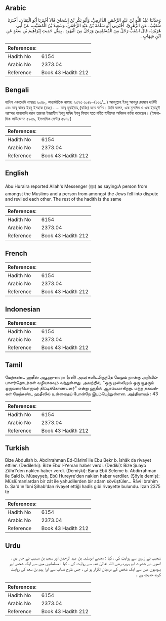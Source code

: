 ## Arabic


<div dir="rtl" lang="ar" style={{fontSize:'larger',backgroundColor:'#f8f9fa',padding:20}}>
وَحَدَّثَنَا عَبْدُ اللَّهِ بْنُ عَبْدِ الرَّحْمَنِ الدَّارِمِيُّ، وَأَبُو بَكْرِ بْنُ إِسْحَاقَ قَالاَ أَخْبَرَنَا أَبُو الْيَمَانِ، أَخْبَرَنَا شُعَيْبٌ، عَنِ الزُّهْرِيِّ، أَخْبَرَنِي أَبُو سَلَمَةَ بْنُ عَبْدِ الرَّحْمَنِ، وَسَعِيدُ بْنُ الْمُسَيَّبِ، عَنْ أَبِي هُرَيْرَةَ، قَالَ اسْتَبَّ رَجُلٌ مِنَ الْمُسْلِمِينَ وَرَجُلٌ مِنَ الْيَهُودِ ‏.‏ بِمِثْلِ حَدِيثِ إِبْرَاهِيمَ بْنِ سَعْدٍ عَنِ ابْنِ شِهَابٍ ‏.‏
</div>
<div style={{backgroundColor:'#f8f9fa',padding:20, marginBottom: 10}}><table> <thead> <tr> <th>References:</th> <th></th> </tr> </thead> <tbody><tr><td>Hadith No</td><td>6154</td></tr><tr><td>Arabic No</td><td>2373.04</td></tr><tr><td>Reference</td><td>Book 43 Hadith 212</td></tr></tbody></table></div>

## Bengali


<div dir="ltr" lang="bn" style={{fontSize:'larger',backgroundColor:'#f8f9fa',padding:20}}>
হাদিস একাডেমি নাম্বারঃ ৬০৪৮, আন্তর্জাতিক নাম্বারঃ ২৩৭৩ ৬০৪৮-(১৬১/...) আবদুল্লাহ ইবনু আবদুর রহমান দারিমী এবং আবূ বাকর ইবনু ইসহাক (রহঃ) ..... আবূ হুরাইরাহ্ (রাযিঃ) হতে বর্ণিত। তিনি বলেন, এক মুসলিম ও এক ইয়াহুদী পরস্পর গালাগালি করল তারপর ইবরাহীম ইবনু সাঈদ ইবনু শিহাব হতে বর্ণিত হাদীসের অবিকল বর্ণনা করেছেন। (ইসলামিক ফাউন্ডেশন ৫৯৩৯, ইসলামিক সেন্টার ৫৯৭৮)
</div>
<div style={{backgroundColor:'#f8f9fa',padding:20, marginBottom: 10}}><table> <thead> <tr> <th>References:</th> <th></th> </tr> </thead> <tbody><tr><td>Hadith No</td><td>6154</td></tr><tr><td>Arabic No</td><td>2373.04</td></tr><tr><td>Reference</td><td>Book 43 Hadith 212</td></tr></tbody></table></div>

## English


<div dir="ltr" lang="en" style={{fontSize:'larger',backgroundColor:'#f8f9fa',padding:20}}>
Abu Huraira reported Allah's Messenger (ﷺ) as saying:A person from amongst the Muslims and a person from amongst the Jews fell into dispute and reviled each other. The rest of the hadith is the same
</div>
<div style={{backgroundColor:'#f8f9fa',padding:20, marginBottom: 10}}><table> <thead> <tr> <th>References:</th> <th></th> </tr> </thead> <tbody><tr><td>Hadith No</td><td>6154</td></tr><tr><td>Arabic No</td><td>2373.04</td></tr><tr><td>Reference</td><td>Book 43 Hadith 212</td></tr></tbody></table></div>

## French


<div dir="ltr" lang="fr" style={{fontSize:'larger',backgroundColor:'#f8f9fa',padding:20}}>

</div>
<div style={{backgroundColor:'#f8f9fa',padding:20, marginBottom: 10}}><table> <thead> <tr> <th>References:</th> <th></th> </tr> </thead> <tbody><tr><td>Hadith No</td><td>6154</td></tr><tr><td>Arabic No</td><td>2373.04</td></tr><tr><td>Reference</td><td>Book 43 Hadith 212</td></tr></tbody></table></div>

## Indonesian


<div dir="ltr" lang="id" style={{fontSize:'larger',backgroundColor:'#f8f9fa',padding:20}}>

</div>
<div style={{backgroundColor:'#f8f9fa',padding:20, marginBottom: 10}}><table> <thead> <tr> <th>References:</th> <th></th> </tr> </thead> <tbody><tr><td>Hadith No</td><td>6154</td></tr><tr><td>Arabic No</td><td>2373.04</td></tr><tr><td>Reference</td><td>Book 43 Hadith 212</td></tr></tbody></table></div>

## Tamil


<div dir="ltr" lang="ta" style={{fontSize:'larger',backgroundColor:'#f8f9fa',padding:20}}>
மேற்கண்ட ஹதீஸ் அபூஹுரைரா (ரலி) அவர்களிடமிருந்தே மேலும் நான்கு அறிவிப்பாளர்தொடர்கள் வழியாகவும் வந்துள்ளது. அவற்றில், "ஒரு முஸ்லிமும் ஒரு யூதரும் ஒருவரையொருவர் திட்டிக்கொண்டனர்" என்று ஹதீஸ் ஆரம்பமாகிறது. மற்ற தகவல்கள் மேற்கண்ட ஹதீஸில் உள்ளதைப் போன்றே இடம்பெற்றுள்ளன. அத்தியாயம் : 43
</div>
<div style={{backgroundColor:'#f8f9fa',padding:20, marginBottom: 10}}><table> <thead> <tr> <th>References:</th> <th></th> </tr> </thead> <tbody><tr><td>Hadith No</td><td>6154</td></tr><tr><td>Arabic No</td><td>2373.04</td></tr><tr><td>Reference</td><td>Book 43 Hadith 212</td></tr></tbody></table></div>

## Turkish


<div dir="ltr" lang="tr" style={{fontSize:'larger',backgroundColor:'#f8f9fa',padding:20}}>
Bize Abdullah b. Abdirrahman Ed-Dârimî ile Ebu Bekr b. îshâk da rivayet ettiler. (Dedilerki): Bize Ebu'l-Yeman haber verdi. (Dediki): Bize Şuayb Zührî'den naklen haber verdi. (Demişki): Bana Ebû Seleme b. Abdirrahman ile Saîd b. Müseyyeb, Ebû Hureyre'den naklen haber verdiler. (Şöyle demiş): Müslümanlardan bir zât ile yahudilerden bir adam sövüştüler... Râvi İbrahim b. Sa'd'ın îbni Şihab'dan rivayet ettiği hadîs gibi rivayette bulundu. İzah 2375 te
</div>
<div style={{backgroundColor:'#f8f9fa',padding:20, marginBottom: 10}}><table> <thead> <tr> <th>References:</th> <th></th> </tr> </thead> <tbody><tr><td>Hadith No</td><td>6154</td></tr><tr><td>Arabic No</td><td>2373.04</td></tr><tr><td>Reference</td><td>Book 43 Hadith 212</td></tr></tbody></table></div>

## Urdu


<div dir="rtl" lang="ur" style={{fontSize:'larger',backgroundColor:'#f8f9fa',padding:20}}>
شعیب نے زہری سے روایت کی ، کہا : مجھے ابوسلمہ بن عبد الرحمٰن اور سعید بن مسیب نے خبر دی ، انھوں نے حضرت ابو ہریرہ رضی اللہ تعالیٰ عنہ سے روایت کی ، کہا : مسلمانوں میں سے ایک شخص اور یہودیوں میں سے ایک شخص کے درمیان تکرار ہو ئی ، جس طرح شہاب سے ابرا ہیم بن سعد کی روایت کردہ حدیث ہے ۔
</div>
<div style={{backgroundColor:'#f8f9fa',padding:20, marginBottom: 10}}><table> <thead> <tr> <th>References:</th> <th></th> </tr> </thead> <tbody><tr><td>Hadith No</td><td>6154</td></tr><tr><td>Arabic No</td><td>2373.04</td></tr><tr><td>Reference</td><td>Book 43 Hadith 212</td></tr></tbody></table></div>